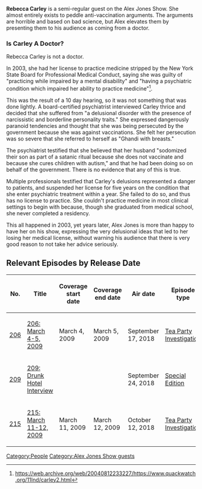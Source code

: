 '''Rebecca Carley''' is a semi-regular guest on the Alex Jones Show. She almost entirely exists to peddle anti-vaccination arguments. The arguments are horrible and based on bad science, but Alex elevates them by presenting them to his audience as coming from a doctor.

===Is Carley A Doctor?===

Rebecca Carley is not a doctor.

In 2003, she had her license to practice medicine stripped by the New York State Board for Professional Medical Conduct, saying she was guilty of "practicing while impaired by a mental disability" and "having a psychiatric condition which impaired her ability to practice medicine"<ref>https://web.archive.org/web/20040812233227/https://www.quackwatch.org/11Ind/carley2.html</ref>.

This was the result of a 10 day hearing, so it was not something that was done lightly. A board-certified psychiatrist interviewed Carley thrice and decided that she suffered from "a delusional disorder with the presence of narcissistic and borderline personality traits." She expressed dangerously paranoid tendencies and thought that she was being persecuted by the government because she was against vaccinations. She felt her persecution was so severe that she referred to herself as "Ghandi with breasts."

The psychiatrist testified that she believed that her husband "sodomized their son as part of a satanic ritual because she does not vaccinate and because she cures children with autism," and that he had been doing so on behalf of the government. There is no evidence that any of this is true.

Multiple professionals testified that Carley's delusions represented a danger to patients, and suspended her license for five years on the condition that she enter psychiatric treatment within a year. She failed to do so, and thus has no license to practice. She couldn't practice medicine in most clinical settings to begin with because, though she graduated from medical school, she never completed a residency.

This all happened in 2003, yet years later, Alex Jones is more than happy to have her on his show, expressing the very delusional ideas that led to her losing her medical license, without warning his audience that there is very good reason to not take her advice seriously.

==Relevant Episodes by Release Date==
{| class="fandom-table"
!No.
!Title
!Coverage
start date
!Coverage
end date
!Air date
!Episode type
|-
|[[206: March 4-5, 2009|206]]
|[[206: March 4-5, 2009]]
|March 4, 2009
|March 5, 2009
|September 17, 2018
|[[:Category:Tea Party Investigation|Tea Party Investigation]]
|-
|[[209: Drunk Hotel Interview|209]]
|[[209: Drunk Hotel Interview]]
|
|
|September 24, 2018
|[[:Category:Special Edition|Special Edition]]
|-
|[[215: March 11-12, 2009|215]]
|[[215: March 11-12, 2009]]
|March 11, 2009
|March 12, 2009
|October 12, 2018
|[[:Category:Tea Party Investigation|Tea Party Investigation]]
|}

[[Category:People]]
[[Category:Alex Jones Show guests]]
